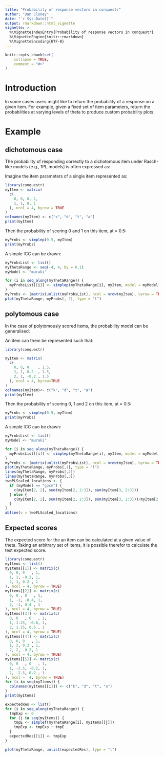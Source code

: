 ```yaml
---
title: "Probability of response vectors in conquestr"
author: "Dan Cloney"
date: "`r Sys.Date()`"
output: rmarkdown::html_vignette
vignette: >
  %\VignetteIndexEntry{Probability of response vectors in conquestr}
  %\VignetteEngine{knitr::rmarkdown}
  %\VignetteEncoding{UTF-8}
---
```


```r
knitr::opts_chunk$set(
    collapse = TRUE,
    comment = "#>"
)
```

# Introduction

In some cases users might like to return the probability of a response on a given item.
For example, given a fixed set of item parameters, return the probabilities at varying levels of theta to produce custom probability plots. 

# Example

## dichotomous case

The probability of responding correctly to a dichotomous item under Rasch-like models (e.g., 1PL models) is often expressed as:

\begin{equation} 
  p(x_{ni} = 1)=\frac{exp(\theta_{n} - \delta_{i})}{1 + (\theta_{n} - \delta_{i})}
  (\#eq:slm)
\end{equation} 

Imagine the item parameters of a single item represented as:

```r
library(conquestr)
myItem <- matrix(
  c(
    0, 0, 0, 1,
    1, 1, 0, 1
  ), ncol = 4, byrow = TRUE
)
colnames(myItem) <- c("x", "d", "t", "a")
print(myItem)
```

Then the probability of scoring 0 and 1 on this item, at \theta = 0.5:

```r
myProbs <- simplep(0.5, myItem)
print(myProbs)
```

A simple ICC can be drawn:

```r
myProbsList <- list()
myThetaRange <- seq(-4, 4, by = 0.1)
myModel <- "muraki"

for (i in seq_along(myThetaRange)) {
  myProbsList[[i]] <- simplep(myThetaRange[i], myItem, model = myModel)
}
myProbs <- (matrix(unlist(myProbsList), ncol = nrow(myItem), byrow = TRUE))
plot(myThetaRange, myProbs[, 2], type = "l")

```

## polytomous case

In the case of polytomously scored items, the probability model can be generalised:

\begin{equation} 
  p(X_{ni} = x)=\frac{exp\sum\limits_{k=0}^{x}(\theta_{n} - (\delta_{i} + \tau_{ik}))}{\sum\limits_{j=0}^{m}exp(\sum\limits_{k=0}^{j} (\theta_{n} - (\delta_{i} + \tau_{ik})))}
  (\#eq:pcm)
\end{equation} 

An item can them be represented such that:

```r
library(conquestr)

myItem <- matrix(
  c(
    0, 0, 0    , 1.5, 
    1, 1, 0.2  , 1.5, 
    2, 1, -0.2 , 1.5
  ), ncol = 4, byrow=TRUE
)
colnames(myItem)<- c("k", "d", "t", "a")
print(myItem)
```

Then the probability of scoring 0, 1 and 2 on this item, at \theta = 0.5:

```r
myProbs <- simplep(0.5, myItem)
print(myProbs)
```

A simple ICC can be drawn:

```r
myProbsList <- list()
myModel <- "muraki"

for (i in seq_along(myThetaRange)) {
  myProbsList[[i]] <- simplep(myThetaRange[i], myItem, model = myModel)
}
myProbs <- (matrix(unlist(myProbsList), ncol = nrow(myItem), byrow = TRUE))
plot(myThetaRange, myProbs[,1], type = "l")
lines(myThetaRange, myProbs[,2])
lines(myThetaRange, myProbs[,3])
twoPLScaled_locations <- {
  if (myModel == "gpcm") {
    c(myItem[2, 2], sum(myItem[2, 2:3]), sum(myItem[3, 2:3]))
  } else {
    c(myItem[2, 2], sum(myItem[2, 2:3]), sum(myItem[3, 2:3]))/myItem[2, 4]
  }
}
abline(v = twoPLScaled_locations)
```

## Expected scores 

The expected score for the an item can be calculated at a given value of theta. 
Taking an arbitrary set of items, it is possible therefor to calculate the test expected score.

```r
library(conquestr)
myItems <- list()
myItems[[1]] <- matrix(c(
  0, 0, 0   , 1,
  1, 1, -0.2, 1,
  2, 1, 0.2 , 1
), ncol = 4, byrow = TRUE)
myItems[[2]] <- matrix(c(
  0, 0 , 0   , 1,
  1, -1, -0.4, 1,
  2, -1, 0.4 , 1
), ncol = 4, byrow = TRUE)
myItems[[3]] <- matrix(c(
  0, 0   , 0   , 1,
  1, 1.25, -0.6, 1,
  2, 1.25, 0.6 , 1
), ncol = 4, byrow = TRUE)
myItems[[4]] <- matrix(c(
  0, 0, 0   , 1, 
  1, 2, 0.2 , 1,
  2, 2, -0.2, 1
), ncol = 4, byrow = TRUE)
myItems[[5]] <- matrix(c(
  0, 0   , 0   , 1,
  1, -2.5, -0.2, 1,
  2, -2.5, 0.2 , 1
), ncol =  4, byrow = TRUE)
for (i in seq(myItems)) {
  colnames(myItems[[i]]) <- c("k", "d", "t", "a")
}
print(myItems)

expectedRes <- list()
for (i in seq_along(myThetaRange)) {
  tmpExp <- 0
  for (j in seq(myItems)) {
    tmpE <- simplef(myThetaRange[i], myItems[[j]])
    tmpExp <- tmpExp + tmpE
  }
  expectedRes[[i]] <- tmpExp
}

plot(myThetaRange, unlist(expectedRes), type = "l")

```
